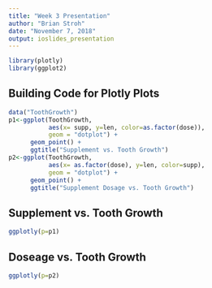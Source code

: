 ```yaml
---
title: "Week 3 Presentation"
author: "Brian Stroh"
date: "November 7, 2018"
output: ioslides_presentation
---
```


```r
library(plotly)
library(ggplot2)
```

## Building Code for Plotly Plots

```r
data("ToothGrowth")
p1<-ggplot(ToothGrowth, 
           aes(x= supp, y=len, color=as.factor(dose)),
           geom = "dotplot") + 
      geom_point() + 
      ggtitle("Supplement vs. Tooth Growth")
p2<-ggplot(ToothGrowth, 
           aes(x= as.factor(dose), y=len, color=supp),
           geom = "dotplot") + 
      geom_point() + 
      ggtitle("Supplement Dosage vs. Tooth Growth")
```

## Supplement vs. Tooth Growth

```r
ggplotly(p=p1)
```

## Doseage vs. Tooth Growth

```r
ggplotly(p=p2)
```